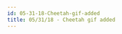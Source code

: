 ```yaml
---
id: 05-31-18-Cheetah-gif-added
title: 05/31/18 - Cheetah gif added
---
```


<div hidden>Cheetah gif added with the hidden message "U still dont know his real name you u?" and "Nico".<div>
:::info
View the page on [dmaorg archive](https://www.dmaorg.site/053118/found/15398642_14/clancy.html)
:::

## 017 07MOON 16 – 2017 Alternative Press Music Award’s eve

[![Alt text: Black and white gif of cheetah running. At the top are rapidly flashing letters.](./assets/3lurr.gif)](./assets/3lurr.gif)

**File name:** 3lurr.gif

**Additional Info:**

- The gif is a black-and-white stabilized snippet of a cheetah running. Each individual frame of the gif flashes a letter on top of it.

- The full message says "U STILL DONT KNOW HIS REAL NAME DO U?" along with the letters “NICONICO” in each of the spaces between the words -- UNSTILLIDONTCKNOWOHISNREALINAMECDOOU?

- This is a reference to Nico, the only bishop whose name didn’t correlate to his corresponding song in Blurryface, “Stressed Out.”

- This update corresponds to the third eye tweet, from “Slowtown”: “Wouldn’t it be great if we could just lay down?” (“laying down” as “slowing down things and questioning yourself”)

- The scene is from the movie Duma (2005).
